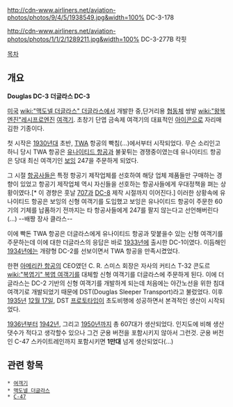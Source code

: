http://cdn-www.airliners.net/aviation-photos/photos/9/4/5/1938549.jpg&width=100%
DC-3-178

http://cdn-www.airliners.net/aviation-photos/photos/1/1/2/1289211.jpg&width=100%
DC-3-277B 칵핏

[[목차]]
== 개요 ==
'''Douglas DC-3'''
'''더글라스 DC-3'''

[[미국]] [[wiki:"맥도넬 더글라스" 더글라스]]에서 개발한 중,단거리용 [[협동체]] 쌍발 [[wiki:"왕복엔진"레시프로엔진]] [[여객기]]. 초창기 단엽 금속제 여객기의 대표적인 [[아이콘]]으로 자리매김한 기종이다.

첫 시작은 [[1930년대]] 초반, [[TWA]] 항공의 빡침(...)에서부터 시작되었다. 무슨 소리인고 하니 당시 TWA 항공은 [[유나이티드 항공]]과 불꽃튀는 경쟁중이였는데 유나이티드 항공은 당대 최신 여객기인 [[보잉]] 247을 주문하게 되었다.

그 시절 [[항공사]]들은 특정 항공기 제작업체를 선호하여 해당 업체 제품들만 구매하는 경향이 있었고 항공기 제작업체 역시 자신들을 선호하는 항공사들에게 우대정책을 펴는 상황이였다.[* 이 경향은 훗날 [[707]]과 [[DC-8]] 제작 시절까지 이어진다.] 이러한 상황속에 유나이티드 항공은 보잉의 신형 여객기를 도입했고 보잉은 유나이티드 항공이 주문한 60기의 기체를 납품하기 전까지는 타 항공사들에게 247를 팔지 않는다고 선언해버린다(...) --배짱 장사 클라스--

이에 빡돈 TWA 항공은 더글라스에게 유나이티드 항공과 맞붙을수 있는 신형 여객기를 주문하는데 이에 대한 더글라스의 응답은 바로 [[1933년]]에 출시한 DC-1이였다. 이듬해인 [[1934년]]에는 개량형 DC-2를 선보이면서 TWA 항공을 만족시켰었다.

한편 [[아메리칸 항공]]의 CEO였던 C. R. 스미스 회장은 자사의 커티스 T-32 콘도르 [[wiki:"복엽기" 복엽 여객기]]를 대체할 신형 여객기를 더글라스에 주문하게 된다. 이에 더글라스는 DC-2 기반의 신형 여객기를 개발하게 되는데 처음에는 야간노선을 위한 침대 여객기로 개발되었기 때문에 DST(Douglas Sleeper Transport)라고 불렀었다. 이후 [[1935년]] [[12월 17일]], DST [[프로토타입]]이 초도비행에 성공하면서 본격적인 생산이 시작되었다.

[[1936년]]부터 [[1942년]], 그리고 [[1950년]]까지 총 607대가 생산되었다. 인지도에 비해 생산댓수가 적다고 생각할수 있으나 그건 군용 버전을 포함시키지 않아서 그런것. 군용 버전인 C-47 스카이트레인까지 포함시키면 '''1만대''' 넘게 생산되었다(...)

== 관련 항목 ==
 * [[여객기]]
 * [[맥도넬 더글라스]]
 * [[C-47]]
